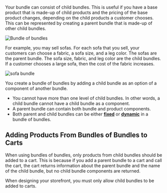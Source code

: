 Your bundle can consist of child bundles. This is useful if you have a base product that is made-up of child products and the pricing of the base product changes, depending on the child products a customer chooses. This can be represented by creating a parent bundle that is made-up of other child bundles.

![Bundle of bundles](/assets/bundle-of-bundles.png)

For example, you may sell sofas. For each sofa that you sell, your customers can choose a fabric, a sofa size, and a leg color. The sofas are the parent bundle. The sofa size, fabric, and leg color are the child bundles. If a customer chooses a large sofa, then the cost of the fabric increases.

![sofa bundle](/assets/sofa-bundle.png)

You create a bundle of bundles by adding a child bundle as an option of a component of another bundle.

- You cannot have more than one level of child bundles. In other words, a child bundle cannot have a child bundle as a component.
- A parent bundle can contain both bundle and product components.
- Both parent and child bundles can be either [**fixed**](#bundles) or [**dynamic**](#dynamic-bundles) in a bundle of bundles.

## Adding Products From Bundles of Bundles to Carts

When using bundles of bundles, only products from child bundles should be added to a cart. This is because if you add a parent bundle to a cart and call the cart, the cart returns information about the parent bundle and the name of the child bundle, but no child bundle components are returned.

When designing your storefront, you must only allow child bundles to be added to carts.
